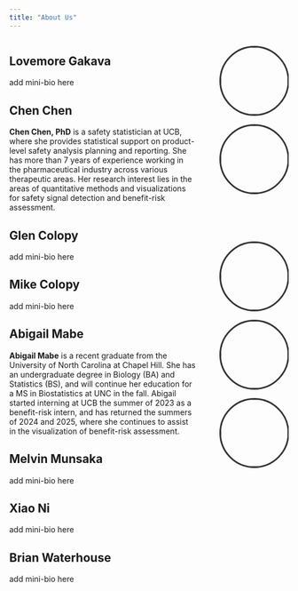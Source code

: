 ```yaml
---
title: "About Us"
---
```


::: columns
::: {.column width="70%"}
## Lovemore Gakava

add mini-bio here

## Chen Chen

**Chen Chen, PhD** is a safety statistician at UCB, where she provides statistical support on product-level safety analysis planning and reporting. She has more than 7 years of experience working in the pharmaceutical industry across various therapeutic areas. Her research interest lies in the areas of quantitative methods and visualizations for safety signal detection and benefit-risk assessment.

## Glen Colopy

add mini-bio here

## Mike Colopy

add mini-bio here

## Abigail Mabe

**Abigail Mabe** is a recent graduate from the University of North Carolina at Chapel Hill. She has an undergraduate degree in Biology (BA) and Statistics (BS), and will continue her education for a MS in Biostatistics at UNC in the fall. Abigail started interning at UCB the summer of 2023 as a benefit-risk intern, and has returned the summers of 2024 and 2025, where she continues to assist in the visualization of benefit-risk assessment.

## Melvin Munsaka

add mini-bio here

## Xiao Ni

add mini-bio here

## Brian Waterhouse

add mini-bio here
:::

::: {.column width="30%"}
<img src="images/lg_headshot.png" width="120px" height="120px" style="border-radius: 70%; object-fit: cover; object-position: 50% 50%; margin-left: 20px; margin-top: 0px; border: 3px solid #333; margin-bottom: 30px; display: block;" />
<img src="images/chen_headshot.jpg" width="120px" height="120px" style="border-radius: 70%; object-fit: cover; object-position: 50% 50%; margin-left: 20px; margin-top: -15px; border: 3px solid #333; margin-bottom: 100px; display: block;" />
<img src="images/glen_headshot.jpg" width="120px" height="120px" style="border-radius: 70%; object-fit: cover; object-position: 50% 24%; margin-left: 20px; margin-top: -15px; border: 3px solid #333; margin-bottom: 30px; display: block;" />
<img src="images/mike_headshot.jpg" width="120px" height="120px" style="border-radius: 70%; object-fit: cover; object-position: 50% 24%; margin-left: 20px; margin-top: -15px; border: 3px solid #333; margin-bottom: 30px; display: block;" />
<img src="images/abigail_headshot.png" width="120px" height="120px" style="border-radius: 70%; object-fit: cover; object-position: 50% 32%; margin-left: 20px; margin-top: -15px; border: 3px solid #333; margin-bottom: 100px; display: block;" />
:::
:::
